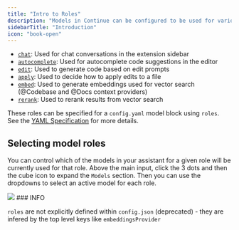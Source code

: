 ```yaml
---
title: "Intro to Roles"
description: "Models in Continue can be configured to be used for various roles in the extension."
sidebarTitle: "Introduction"
icon: "book-open"
---
```


* [`chat`](/customize/model-roles/chat): Used for chat conversations in the extension sidebar
* [`autocomplete`](/customize/model-roles/autocomplete): Used for autocomplete code suggestions in the editor
* [`edit`](/customize/model-roles/edit): Used to generate code based on edit prompts
* [`apply`](/customize/model-roles/apply): Used to decide how to apply edits to a file
* [`embed`](/customize/model-roles/embeddings): Used to generate embeddings used for vector search (@Codebase and @Docs context providers)
* [`rerank`](/customize/model-roles/reranking): Used to rerank results from vector search

These roles can be specified for a `config.yaml` model block using `roles`. See the [YAML Specification](/reference#models) for more details.

## Selecting model roles

You can control which of the models in your assistant for a given role will be currently used for that role. Above the main input, click the 3 dots and then the cube icon to expand the `Models` section. Then you can use the dropdowns to select an active model for each role.

<Frame>
  <img src="/images/settings-model-roles-5e5f8a6bd9137b70cf94178a7e45847c.png" />
</Frame>

<Note>
  ### INFO

  `roles` are not explicitly defined within `config.json` (deprecated) - they are infered by the top level keys like `embeddingsProvider`
</Note>
